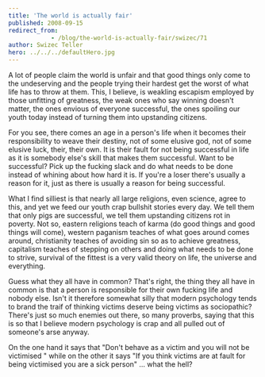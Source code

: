 ```yaml
---
title: 'The world is actually fair'
published: 2008-09-15
redirect_from: 
            - /blog/the-world-is-actually-fair/swizec/71
author: Swizec Teller
hero: ../../../defaultHero.jpg
---
```

A lot of people claim the world is unfair and that good things only come to the undeserving and the people trying their hardest get the worst of what life has to throw at them. This, I believe, is weakling escapism employed by those unfitting of greatness, the weak ones who say winning doesn't matter, the ones envious of everyone successful, the ones spoiling our youth today instead of turning them into upstanding citizens.

For you see, there comes an age in a person's life when it becomes their responsibility to weave their destiny, not of some elusive god, not of some elusive luck, their, their own. It is their fault for not being successful in life as it is somebody else's skill that makes them successful. Want to be successful? Pick up the fucking slack and do what needs to be done instead of whining about how hard it is. If you're a loser there's usually a reason for it, just as there is usually a reason for being successful.

What I find silliest is that nearly all large religions, even science, agree to this, and yet we feed our youth crap bullshit stories every day. We tell them that only pigs are successful, we tell them upstanding citizens rot in poverty. Not so, eastern religions teach of karma (do good things and good things will come), western paganism teaches of what goes around comes around, christianity teaches of avoiding sin so as to achieve greatness, capitalism teaches of stepping on others and doing what needs to be done to strive, survival of the fittest is a very valid theory on life, the universe and everything.

Guess what they all have in common? That's right, the thing they all have in common is that a person is responsible for their own fucking life and nobody else. Isn't it therefore somewhat silly that modern psychology tends to brand the traif of thinking victims deserve being victims as sociopathic? There's just so much enemies out there, so many proverbs, saying that this is so that I believe modern psychology is crap and all pulled out of someone's arse anyway.

On the one hand it says that "Don't behave as a victim and you will not be victimised " while on the other it says "If you think victims are at fault for being victimised you are a sick person" ... what the hell?